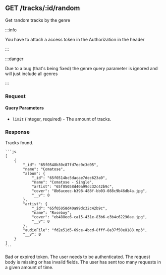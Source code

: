 
## GET /tracks/:id/random

Get random tracks by the genre

:::info

You have to attach a access token in the Authorization in the header

:::

:::danger

Due to a bug (that's being fixed) the genre query parameter is ignored and will just include all genres

:::

### Request

#### Query Parameters

-   `limit` (integer, required) - The amount of tracks.

### Response

<Tabs>
  	<TabItem value="200" label="200" default>
    Tracks found.

    ```js
    [
        {
            "_id": "65f0548b30c87fd7ec0c3d05",
            "name": "Comatose",
            "album": {
                "_id": "65f0514bc5dacae7dec623a0",
                "name": "Comatose - Single",
                "artist": "65f05058d40a99dc32c42b9c",
                "cover": "8b6aceec-b398-488f-bb03-088c9b46db4a.jpg",
                "__v": 0
            },
            "artist": {
                "_id": "65f05058d40a99dc32c42b9c",
                "name": "Rxseboy",
                "cover": "eb488ec6-ca15-431e-83b6-e3b4c62290ae.jpg",
                "__v": 0
            },
            "audioFile": "fd2e51d5-69ce-4bcd-8fff-8a37f50e8188.mp3",
            "__v": 0
        }
    ]
    ```

</TabItem>
<TabItem value="401" label="401">
Bad or expired token. The user needs to be authenticated.
</TabItem>
<TabItem value="422" label="422">
The request body is missing or has invalid fields.
</TabItem>
<TabItem value="429" label="429">
The user has sent too many requests in a given amount of time.
</TabItem>

</Tabs>
